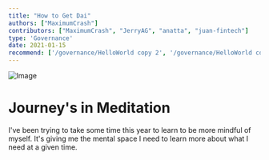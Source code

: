 ```yaml
---
title: "How to Get Dai"
authors: ["MaximumCrash"]
contributors: ["MaximumCrash", "JerryAG", "anatta", "juan-fintech"]
type: 'Governance'
date: 2021-01-15
recommend: ['/governance/HelloWorld copy 2', '/governance/HelloWorld copy 2']
---
```


![Image](https://rejontaylor.com/Images/Projects/beckerderby.jpg)
# Journey's in Meditation

I've been trying to take some time this year to learn to be more mindful of myself. It's giving me the mental space I need to learn more about what I need at a given  time. 
